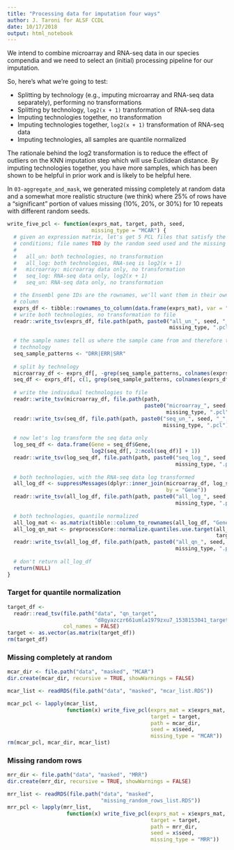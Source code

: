 ```yaml
---
title: "Processing data for imputation four ways"
author: J. Taroni for ALSF CCDL
date: 10/17/2018
output: html_notebook
---
```


We intend to combine microarray and RNA-seq data in our species compendia and
we need to select an (initial) processing pipeline for our imputation.

So, here's what we're going to test:

* Splitting by technology (e.g., imputing microarray and RNA-seq data 
separately), performing no transformations
* Splitting by technology, `log2(x + 1)` transformation of RNA-seq data
* Imputing technologies together, no transformation
* Imputing technologies together, `log2(x + 1)` transformation of RNA-seq data
* Imputing technologies, all samples are quantile normalized

The rationale behind the log2 transformation is to reduce the effect of outliers
on the KNN imputation step which will use Euclidean distance.
By imputing technologies together, you have more samples, which has been shown
to be helpful in prior work and is likely to be helpful here.

In `03-aggregate_and_mask`, we generated missing completely at random data
and a somewhat more realistic structure (we think) where 25% of rows have a
"significant" portion of values missing (10%, 20%, or 30%) for 10 repeats
with different random seeds.

```r
write_five_pcl <- function(exprs_mat, target, path, seed, 
                           missing_type = "MCAR") {
  # given an expression matrix, let's get 5 PCL files that satisfy the above
  # conditions; file names TBD by the random seed used and the missing type
  # 
  #   all_un: both technologies, no transformation
  #   all_log: both technologies, RNA-seq is log2(x + 1)
  #   microarray: microarray data only, no transformation
  #   seq_log: RNA-seq data only, log2(x + 1)
  #   seq_un: RNA-seq data only, no transformation

  # the Ensembl gene IDs are the rownames, we'll want them in their own 
  # column
  exprs_df <- tibble::rownames_to_column(data.frame(exprs_mat), var = "Gene")
  # write both technologies, no transformation to file
  readr::write_tsv(exprs_df, file.path(path, paste0("all_un_", seed, "_", 
                                                    missing_type, ".pcl")))
  
  # the sample names tell us where the sample came from and therefore the
  # technology 
  seq_sample_patterns <- "DRR|ERR|SRR"
  
  # split by technology
  microarray_df <- exprs_df[, -grep(seq_sample_patterns, colnames(exprs_df))]
  seq_df <- exprs_df[, c(1, grep(seq_sample_patterns, colnames(exprs_df)))]
  
  # write the individual technologies to file
  readr::write_tsv(microarray_df, file.path(path, 
                                            paste0("microarray_", seed, "_", 
                                                   missing_type, ".pcl")))
  readr::write_tsv(seq_df, file.path(path, paste0("seq_un_", seed, "_", 
                                                  missing_type, ".pcl")))  
  
  # now let's log transform the seq data only
  log_seq_df <- data.frame(Gene = seq_df$Gene,
                           log2(seq_df[, 2:ncol(seq_df)] + 1))
  readr::write_tsv(log_seq_df, file.path(path, paste0("seq_log_", seed, "_", 
                                                      missing_type, ".pcl")))
  
  # both technologies, with the RNA-seq data log transformed
  all_log_df <- suppressMessages(dplyr::inner_join(microarray_df, log_seq_df, 
                                                   by = "Gene"))
  readr::write_tsv(all_log_df, file.path(path, paste0("all_log_", seed, "_", 
                                                      missing_type, ".pcl")))
  
  # both technologies, quantile normalized
  all_log_mat <- as.matrix(tibble::column_to_rownames(all_log_df, "Gene"))
  all_log_qn_mat <- preprocessCore::normalize.quantiles.use.target(all_log_mat,
                                                                   target)
  readr::write_tsv(all_log_df, file.path(path, paste0("all_qn_", seed, "_", 
                                                      missing_type, ".pcl")))
  
  # don't return all_log_df
  return(NULL)
}
```

### Target for quantile normalization

```r
target_df <- 
  readr::read_tsv(file.path("data", "qn_target", 
                            "d8gyazczr661umla1979zxu7_1538153041_target.tsv"),
                  col_names = FALSE)
target <- as.vector(as.matrix(target_df))
rm(target_df)
```

### Missing completely at random

```r
mcar_dir <- file.path("data", "masked", "MCAR")
dir.create(mcar_dir, recursive = TRUE, showWarnings = FALSE)
```

```r
mcar_list <- readRDS(file.path("data", "masked", "mcar_list.RDS"))
```

```r
mcar_pcl <- lapply(mcar_list, 
                   function(x) write_five_pcl(exprs_mat = x$exprs_mat,
                                              target = target,
                                              path = mcar_dir,
                                              seed = x$seed,
                                              missing_type = "MCAR"))
rm(mcar_pcl, mcar_dir, mcar_list)
```

### Missing random rows

```r
mrr_dir <- file.path("data", "masked", "MRR")
dir.create(mrr_dir, recursive = TRUE, showWarnings = FALSE)
```

```r
mrr_list <- readRDS(file.path("data", "masked", 
                              "missing_random_rows_list.RDS"))
mrr_pcl <- lapply(mrr_list, 
                   function(x) write_five_pcl(exprs_mat = x$exprs_mat,
                                              target = target,
                                              path = mrr_dir,
                                              seed = x$seed,
                                              missing_type = "MRR"))
```

